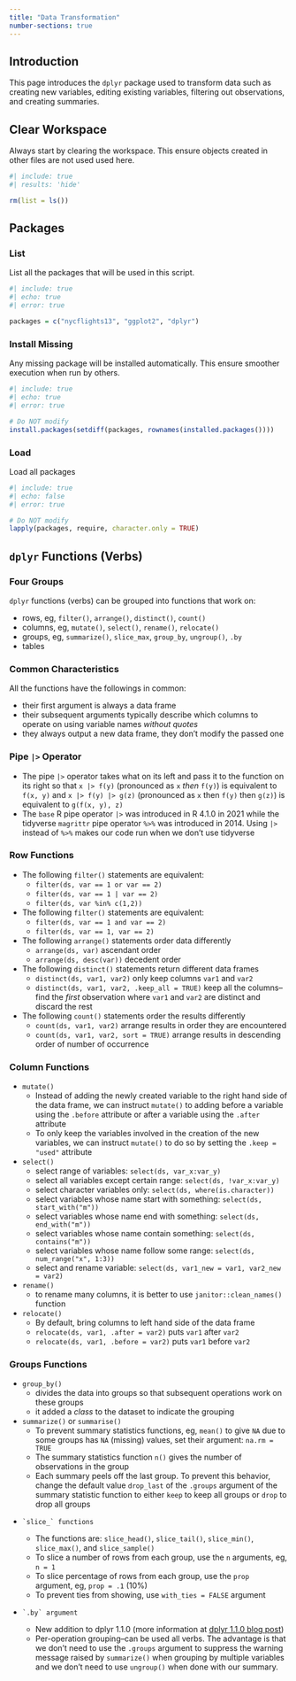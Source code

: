 ```yaml
---
title: "Data Transformation"
number-sections: true
---
```


## Introduction

This page introduces the `dplyr` package used to transform data such as creating new variables, editing existing variables, filtering out observations, and creating summaries.

## Clear Workspace

Always start by clearing the workspace. This ensure objects created in other files are not used used here.

```r
#| include: true
#| results: 'hide'

rm(list = ls())
```

## Packages {#sec-packages}

### List

List all the packages that will be used in this script.

```r
#| include: true
#| echo: true
#| error: true

packages = c("nycflights13", "ggplot2", "dplyr")
```

### Install Missing

Any missing package will be installed automatically. This ensure smoother execution when run by others.

```r
#| include: true
#| echo: true
#| error: true

# Do NOT modify
install.packages(setdiff(packages, rownames(installed.packages())))
```

### Load

Load all packages

```r
#| include: true
#| echo: false
#| error: true

# Do NOT modify
lapply(packages, require, character.only = TRUE)
```

## `dplyr` Functions (Verbs)

### Four Groups

`dplyr` functions (verbs) can be grouped into functions that work on:

-   rows, eg, `filter()`, `arrange()`, `distinct()`, `count()`
-   columns, eg, `mutate()`, `select()`, `rename()`, `relocate()`
-   groups, eg, `summarize()`, `slice_max`, `group_by`, `ungroup()`, `.by`
-   tables

### Common Characteristics

All the functions have the followings in common:

-   their first argument is always a data frame
-   their subsequent arguments typically describe which columns to operate on using variable names *without quotes*
-   they always output a new data frame, they don't modify the passed one

### Pipe `|>` Operator

-   The pipe `|>` operator takes what on its left and pass it to the function on its right so that `x |> f(y)` (pronounced as `x` *then* `f(y)`) is equivalent to `f(x, y)` and `x |> f(y) |> g(z)` (pronounced as `x` then `f(y)` then `g(z)`) is equivalent to `g(f(x, y), z)`
-   The `base` R pipe operator `|>` was introduced in R 4.1.0 in 2021 while the tidyverse `magrittr` pipe operator `%>%` was introduced in 2014. Using `|>` instead of `%>%` makes our code run when we don't use tidyverse

### Row Functions

-   The following `filter()` statements are equivalent:
    -   `filter(ds, var == 1 or var == 2)`
    -   `filter(ds, var == 1 | var == 2)`
    -   `filter(ds, var %in% c(1,2))`
-   The following `filter()` statements are equivalent:
    -   `filter(ds, var == 1 and var == 2)`
    -   `filter(ds, var == 1, var == 2)`
-   The following `arrange()` statements order data differently
    -   `arrange(ds, var)` ascendant order
    -   `arrange(ds, desc(var))` decedent order
-   The following `distinct()` statements return different data frames
    -   `distinct(ds, var1, var2)` only keep columns `var1` and `var2`
    -   `distinct(ds, var1, var2, .keep_all = TRUE)` keep all the columns--find the *first* observation where `var1` and `var2` are distinct and discard the rest
-   The following `count()` statements order the results differently
    -   `count(ds, var1, var2)` arrange results in order they are encountered
    -   `count(ds, var1, var2, sort = TRUE)` arrange results in descending order of number of occurrence

### Column Functions

-   `mutate()`
    -   Instead of adding the newly created variable to the right hand side of the data frame, we can instruct `mutate()` to adding before a variable using the `.before` attribute or after a variable using the `.after` attribute
    -   To only keep the variables involved in the creation of the new variables, we can instruct `mutate()` to do so by setting the `.keep = "used"` attribute
-   `select()`
    -   select range of variables: `select(ds, var_x:var_y)`
    -   select all variables except certain range: `select(ds, !var_x:var_y)`
    -   select character variables only: `select(ds, where(is.character))`
    -   select variables whose name start with something: `select(ds, start_with("m"))`
    -   select variables whose name end with something: `select(ds, end_with("m"))`
    -   select variables whose name contain something: `select(ds, contains("m"))`
    -   select variables whose name follow some range: `select(ds, num_range("x", 1:3))`
    -   select and rename variable: `select(ds, var1_new = var1, var2_new = var2)`
-   `rename()`
    -   to rename many columns, it is better to use `janitor::clean_names()` function
-   `relocate()`
    -   By default, bring columns to left hand side of the data frame
    -   `relocate(ds, var1, .after = var2)` puts `var1` after `var2`
    -   `relocate(ds, var1, .before = var2)` puts `var1` before `var2`

### Groups Functions

-   `group_by()`
    -   divides the data into groups so that subsequent operations work on these groups
    -   it added a *class* to the dataset to indicate the grouping

-   `summarize()` or `summarise()`
    -   To prevent summary statistics functions, eg, `mean()` to give `NA` due to some groups has `NA` (missing) values, set their argument:  `na.rm = TRUE`
    -   The summary statistics function `n()` gives the number of observations in the group
    -   Each summary peels off the last group.  To prevent this behavior, change the default value `drop_last` of the `.groups` argument of the summary statistic function to either `keep` to keep all groups or `drop` to drop all groups

-     `slice_` functions
    -   The functions are: `slice_head()`, `slice_tail()`, `slice_min()`, `slice_max()`, and `slice_sample()`
    -   To slice a number of rows from each group, use the `n` arguments, eg, `n = 1`
    -   To slice percentage of rows from each group, use the `prop` argument, eg, `prop = .1` (10%)
    -   To prevent ties from showing, use `with_ties = FALSE` argument

-     `.by` argument
    -   New addition to dplyr 1.1.0 (more information at [dplyr 1.1.0 blog post](https://www.tidyverse.org/blog/2023/02/dplyr-1-1-0-per-operation-grouping/))
    -   Per-operation grouping--can be used all verbs.  The advantage is that we don't need to use the `.groups` argument to suppress the warning message raised by `summarize()` when grouping by multiple variables and we don't need to use `ungroup()` when done with our summary.

